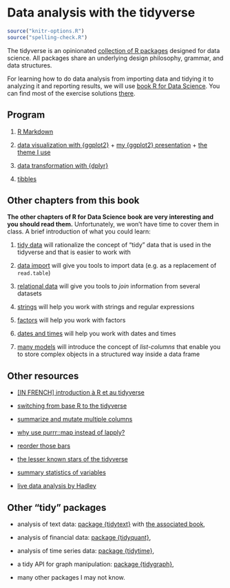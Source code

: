 # Data analysis with the tidyverse {#tidyverse}

```r
source("knitr-options.R")
source("spelling-check.R")
```

The tidyverse is an opinionated [collection of R packages](https://www.tidyverse.org/packages/) designed for data science. All packages share an underlying design philosophy, grammar, and data structures. 

For learning how to do data analysis from importing data and tidying it to analyzing it and reporting results, we will use [book R for Data Science](http://r4ds.had.co.nz/). You can find most of the exercise solutions [there](https://jrnold.github.io/r4ds-exercise-solutions/).

## Program 

1. [R Markdown](http://r4ds.had.co.nz/r-markdown.html)

1. [data visualization with {ggplot2}](http://r4ds.had.co.nz/data-visualisation.html) + [my {ggplot2} presentation](https://privefl.github.io/R-presentation/ggplot2.html) + [the theme I use](https://gist.github.com/privefl/5a66f89b8b32e32983069d5d09d2fdff)

1. [data transformation with {dplyr}](http://r4ds.had.co.nz/transform.html) 

1. [tibbles](https://jrnold.github.io/r4ds-exercise-solutions/tibbles.html)

## Other chapters from this book

**The other chapters of R for Data Science book are very interesting and you should read them.**
Unfortunately, we won't have time to cover them in class. A brief introduction of what you could learn:

1. [tidy data](http://r4ds.had.co.nz/tidy-data.html) will rationalize the concept of "tidy" data that is used in the tidyverse and that is easier to work with

1. [data import](http://r4ds.had.co.nz/data-import.html) will give you tools to import data (e.g. as a replacement of `read.table`)

1. [relational data](http://r4ds.had.co.nz/relational-data.html) will give you tools to *join* information from several datasets

1. [strings](http://r4ds.had.co.nz/strings.html) will help you work with strings and regular expressions

1. [factors](http://r4ds.had.co.nz/factors.html) will help you work with factors

1. [dates and times](http://r4ds.had.co.nz/dates-and-times.html) will help you work with dates and times

1. [many models](http://r4ds.had.co.nz/many-models.html) will introduce the concept of *list-columns* that enable you to store complex objects in a structured way inside a data frame

## Other resources

- [[IN FRENCH] introduction à R et au tidyverse](https://juba.github.io/tidyverse/index.html)

- [switching from base R to the tidyverse](http://www.significantdigits.org/2017/10/switching-from-base-r-to-tidyverse/)

- [summarize and mutate multiple columns](http://dplyr.tidyverse.org/reference/summarise_all.html)

- [why use purrr::map instead of lapply?](https://stackoverflow.com/q/45101045/6103040)

- [reorder those bars](https://github.com/jtr13/codehelp/blob/master/R/reorder.md)

- [the lesser known stars of the tidyverse](https://www.rstudio.com/resources/videos/the-lesser-known-stars-of-the-tidyverse/)

- [summary statistics of variables](https://github.com/ropenscilabs/skimr)

- [live data analysis by Hadley](https://youtu.be/go5Au01Jrvs)


## Other "tidy" packages

- analysis of text data: [package {tidytext}](https://github.com/juliasilge/tidytext) with [the associated book](https://www.tidytextmining.com/),

- analysis of financial data: [package {tidyquant}](https://business-science.github.io/tidyquant/index.html),

- analysis of time series data: [package {tidytime}](https://github.com/jayhesselberth/tidytime),

- a tidy API for graph manipulation: [package {tidygraph}](https://github.com/thomasp85/tidygraph),

- many other packages I may not know.


